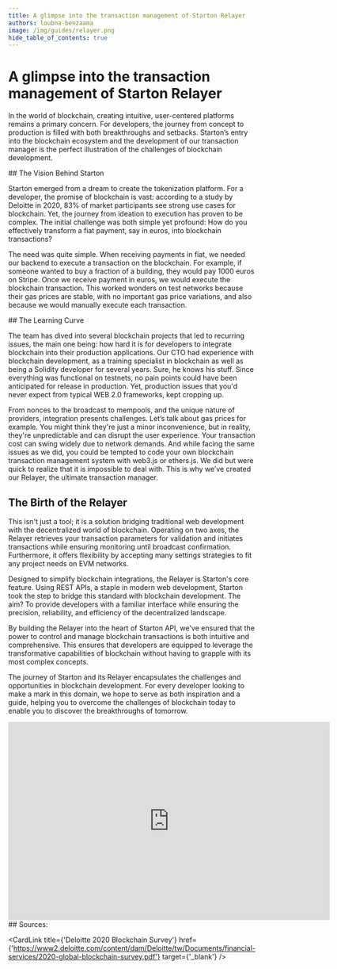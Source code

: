```yaml
---
title: A glimpse into the transaction management of Starton Relayer
authors: loubna-benzaama
image: /img/guides/relayer.png
hide_table_of_contents: true
---
```


# A glimpse into the transaction management of Starton Relayer

In the world of blockchain, creating intuitive, user-centered platforms remains a primary concern. For developers, the journey from concept to production is filled with both breakthroughs and setbacks. Starton’s entry into the blockchain ecosystem and the development of our transaction manager is the perfect illustration of the challenges of blockchain development.

<StepSection>
## The Vision Behind Starton

Starton emerged from a dream to create the tokenization platform. For a developer, the promise of blockchain is vast: according to a study by Deloitte in 2020, 83% of market participants see strong use cases for blockchain. Yet, the journey from ideation to execution has proven to be complex. The initial challenge was both simple yet profound: How do you effectively transform a fiat payment, say in euros, into blockchain transactions?

The need was quite simple. When receiving payments in fiat, we needed our backend to execute a transaction on the blockchain. For example, if someone wanted to buy a fraction of a building, they would pay 1000 euros on Stripe. Once we receive payment in euros, we would execute the blockchain transaction. This worked wonders on test networks because their gas prices are stable, with no important gas price variations, and also because we would manually execute each transaction.
</StepSection>

<StepSection>
## The Learning Curve

The team has dived into several blockchain projects that led to recurring issues, the main one being: how hard it is for developers to integrate blockchain into their production applications. Our CTO had experience with blockchain development, as a training specialist in blockchain as well as being a Solidity developer for several years. Sure, he knows his stuff. Since everything was functional on testnets, no pain points could have been anticipated for release in production. Yet, production issues that you'd never expect from typical WEB 2.0 frameworks, kept cropping up.

From nonces to the broadcast to mempools, and the unique nature of providers, integration presents challenges. Let’s talk about gas prices for example. You might think they're just a minor inconvenience, but in reality, they're unpredictable and can disrupt the user experience. Your transaction cost can swing widely due to network demands. And while facing the same issues as we did, you could be tempted to code your own blockchain transaction management system with web3.js or ethers.js. We did but were quick to realize that it is impossible to deal with. This is why we’ve created our Relayer, the ultimate transaction manager.

## The Birth of the Relayer

This isn't just a tool; it is a solution bridging traditional web development with the decentralized world of blockchain. Operating on two axes, the Relayer retrieves your transaction parameters for validation and initiates transactions while ensuring monitoring until broadcast confirmation. Furthermore, it offers flexibility by accepting many settings strategies to fit any project needs on EVM networks.

Designed to simplify blockchain integrations, the Relayer is Starton's core feature. Using REST APIs, a staple in modern web development, Starton took the step to bridge this standard with blockchain development. The aim? To provide developers with a familiar interface while ensuring the precision, reliability, and efficiency of the decentralized landscape.

By building the Relayer into the heart of Starton API, we've ensured that the power to control and manage blockchain transactions is both intuitive and comprehensive. This ensures that developers are equipped to leverage the transformative capabilities of blockchain without having to grapple with its most complex concepts.

The journey of Starton and its Relayer encapsulates the challenges and opportunities in blockchain development. For every developer looking to make a mark in this domain, we hope to serve as both inspiration and a guide, helping you to overcome the challenges of blockchain today to enable you to discover the breakthroughs of tomorrow.

<iframe width="650" height="400" src="https://www.youtube.com/embed/51zIBIPiTW8?si=W-mTc6fXs4gG8U26" title="YouTube video player" frameborder="0" allow="accelerometer; autoplay; clipboard-write; encrypted-media; gyroscope; picture-in-picture; web-share" allowfullscreen></iframe>

<br/>
</StepSection>

<StepSection>
## Sources:

<CardLink title={'Deloitte 2020 Blockchain Survey'} href={'https://www2.deloitte.com/content/dam/Deloitte/tw/Documents/financial-services/2020-global-blockchain-survey.pdf'} target={'_blank'} />
</StepSection>
